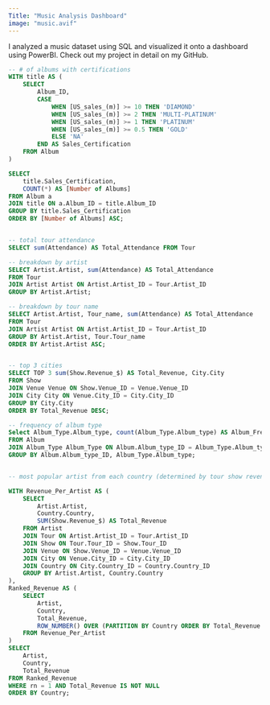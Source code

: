 ```yaml
---
Title: "Music Analysis Dashboard"
image: "music.avif"
---
```

I analyzed a music dataset using SQL and visualized it onto a dashboard using PowerBI. Check out my project in detail on my GitHub. 

```sql
-- # of albums with certifications
WITH title AS (
    SELECT
        Album_ID,  
        CASE 
            WHEN [US_sales_(m)] >= 10 THEN 'DIAMOND'
            WHEN [US_sales_(m)] >= 2 THEN 'MULTI-PLATINUM'
            WHEN [US_sales_(m)] >= 1 THEN 'PLATINUM'
            WHEN [US_sales_(m)] >= 0.5 THEN 'GOLD'
            ELSE 'NA'
        END AS Sales_Certification
    FROM Album
)

SELECT 
    title.Sales_Certification,
    COUNT(*) AS [Number of Albums] 
FROM Album a
JOIN title ON a.Album_ID = title.Album_ID
GROUP BY title.Sales_Certification
ORDER BY [Number of Albums] ASC;


-- total tour attendance
SELECT sum(Attendance) AS Total_Attendance FROM Tour

-- breakdown by artist
SELECT Artist.Artist, sum(Attendance) AS Total_Attendance 
FROM Tour
JOIN Artist Artist ON Artist.Artist_ID = Tour.Artist_ID
GROUP BY Artist.Artist;

-- breakdown by tour name
SELECT Artist.Artist, Tour_name, sum(Attendance) AS Total_Attendance 
FROM Tour 
JOIN Artist Artist ON Artist.Artist_ID = Tour.Artist_ID
GROUP BY Artist.Artist, Tour.Tour_name
ORDER BY Artist.Artist ASC;


-- top 3 cities
SELECT TOP 3 sum(Show.Revenue_$) AS Total_Revenue, City.City 
FROM Show
JOIN Venue Venue ON Show.Venue_ID = Venue.Venue_ID
JOIN City City ON Venue.City_ID = City.City_ID
GROUP BY City.City
ORDER BY Total_Revenue DESC;

-- frequency of album type 
Select Album_Type.Album_type, count(Album_Type.Album_type) AS Album_Frequency
FROM Album 
JOIN Album_Type Album_Type ON Album.Album_type_ID = Album_Type.Album_type_ID
GROUP BY Album.Album_type_ID, Album_Type.Album_type;


-- most popular artist from each country (determined by tour show revenue)

WITH Revenue_Per_Artist AS (
    SELECT 
        Artist.Artist, 
        Country.Country, 
        SUM(Show.Revenue_$) AS Total_Revenue
    FROM Artist
    JOIN Tour ON Artist.Artist_ID = Tour.Artist_ID
    JOIN Show ON Tour.Tour_ID = Show.Tour_ID
    JOIN Venue ON Show.Venue_ID = Venue.Venue_ID
    JOIN City ON Venue.City_ID = City.City_ID
    JOIN Country ON City.Country_ID = Country.Country_ID
    GROUP BY Artist.Artist, Country.Country
),
Ranked_Revenue AS (
    SELECT
        Artist,
        Country,
        Total_Revenue,
        ROW_NUMBER() OVER (PARTITION BY Country ORDER BY Total_Revenue DESC) AS rn
    FROM Revenue_Per_Artist
)
SELECT
    Artist,
    Country,
    Total_Revenue
FROM Ranked_Revenue
WHERE rn = 1 AND Total_Revenue IS NOT NULL
ORDER BY Country;
```
